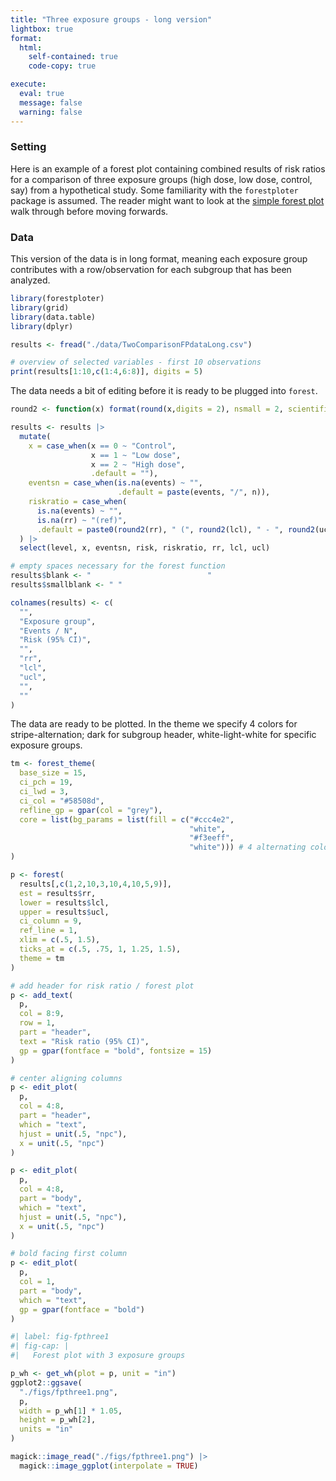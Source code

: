 ```yaml
---
title: "Three exposure groups - long version"
lightbox: true
format:
  html:
    self-contained: true
    code-copy: true

execute:
  eval: true
  message: false
  warning: false
---
```



### Setting
Here is an example of a forest plot containing combined results of risk ratios for a comparison of three exposure groups (high dose, low dose, control, say) from a hypothetical study. Some familiarity with the `forestploter` package is assumed. The reader might want to look at the [simple forest plot](OneSimplePlot.qmd) walk through before moving forwards.

### Data

This version of the data is in long format, meaning each exposure group contributes with a row/observation for each subgroup that has been analyzed.


```r
library(forestploter)
library(grid)
library(data.table)
library(dplyr)

results <- fread("./data/TwoComparisonFPdataLong.csv")

# overview of selected variables - first 10 observations
print(results[1:10,c(1:4,6:8)], digits = 5)
```

The data needs a bit of editing before it is ready to be plugged into `forest`.

```r
round2 <- function(x) format(round(x,digits = 2), nsmall = 2, scientific = FALSE)

results <- results |>
  mutate(
    x = case_when(x == 0 ~ "Control",
                  x == 1 ~ "Low dose",
                  x == 2 ~ "High dose",
                  .default = ""),
    eventsn = case_when(is.na(events) ~ "",
                        .default = paste(events, "/", n)),
    riskratio = case_when(
      is.na(events) ~ "",
      is.na(rr) ~ "(ref)",
      .default = paste0(round2(rr), " (", round2(lcl), " - ", round2(ucl), ")"))
  ) |>
  select(level, x, eventsn, risk, riskratio, rr, lcl, ucl)

# empty spaces necessary for the forest function
results$blank <- "                          "
results$smallblank <- " "

colnames(results) <- c(
  "",
  "Exposure group",
  "Events / N",
  "Risk (95% CI)",
  "",
  "rr",
  "lcl",
  "ucl",
  "",
  ""
)

```

The data are ready to be plotted. In the theme we specify 4 colors for stripe-alternation; dark for subgroup header, white-light-white for specific exposure groups.

```r
tm <- forest_theme(
  base_size = 15,
  ci_pch = 19, 
  ci_lwd = 3,
  ci_col = "#58508d",
  refline_gp = gpar(col = "grey"),
  core = list(bg_params = list(fill = c("#ccc4e2",
                                        "white",
                                        "#f3eeff",
                                        "white"))) # 4 alternating colors of stripes
)

p <- forest(
  results[,c(1,2,10,3,10,4,10,5,9)],
  est = results$rr,
  lower = results$lcl,
  upper = results$ucl,
  ci_column = 9,
  ref_line = 1,
  xlim = c(.5, 1.5),
  ticks_at = c(.5, .75, 1, 1.25, 1.5),
  theme = tm
)

# add header for risk ratio / forest plot
p <- add_text(
  p,
  col = 8:9,
  row = 1,
  part = "header",
  text = "Risk ratio (95% CI)",
  gp = gpar(fontface = "bold", fontsize = 15)
)

# center aligning columns
p <- edit_plot(
  p,
  col = 4:8,
  part = "header",
  which = "text",
  hjust = unit(.5, "npc"),
  x = unit(.5, "npc")
)

p <- edit_plot(
  p,
  col = 4:8,
  part = "body",
  which = "text",
  hjust = unit(.5, "npc"),
  x = unit(.5, "npc")
)

# bold facing first column
p <- edit_plot(
  p,
  col = 1,
  part = "body",
  which = "text",
  gp = gpar(fontface = "bold")
)
```

```r
#| label: fig-fpthree1
#| fig-cap: |
#|   Forest plot with 3 exposure groups

p_wh <- get_wh(plot = p, unit = "in")
ggplot2::ggsave(
  "./figs/fpthree1.png",
  p,
  width = p_wh[1] * 1.05,
  height = p_wh[2],
  units = "in"
)

magick::image_read("./figs/fpthree1.png") |>
  magick::image_ggplot(interpolate = TRUE)
```

